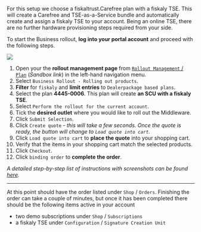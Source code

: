 For this setup we choose a fiskaltrust.Carefree plan with a fiskaly TSE. This will create a Carefree and TSE-as-a-Service bundle and automatically create and assign a fiskaly TSE to your account. Being an online TSE, there are no further hardware provisioning steps required from your side.

To start the Business rollout, **log into your portal account** and proceed with the following steps.

![](./images/anim/anim.apng)

1. Open your the **rollout management page** from [`Rollout Management` / `Plan`](https://portal-sandbox.fiskaltrust.de/RolloutManagement/Plan) (*Sandbox link*) in the left-hand navigation menu.
2. Select `Business Rollout - Rolling out products`.
3. **Filter** for `fiskaly` and **limit entries** to `Dealerpackage based plans`.
4. Select the plan **4445-0006**. This plan will create **an SCU with a fiskaly TSE**.
5. Select `Perform the rollout for the current account`.
6. Tick the **desired outlet** where you would like to roll out the Middleware.
7. Click `Submit Selection`.
8. Click `Create quote` - *this will take a few seconds. Once the quote is ready, the button will change to `Load quote into cart`.*
9. Click `Load quote into cart` to **place the quote** into your shopping cart.
10. Verify that the items in your shopping cart match the selected products.
11. Click `Checkout`.
12. Click `binding order` to **complete the order**.

*A detailed step-by-step list of instructions with screenshots can be found [here](My%20First%20Cashbox/Business%20Rollout/Germany).*

-----

At this point should have the order listed under `Shop` / `Orders`. Finishing the order can take a couple of minutes, but once it has been completed there should be the following items active in your account

* two demo subscriptions under `Shop` / `Subscriptions`
* a fiskaly TSE under `Configuration` / `Signature Creation Unit`